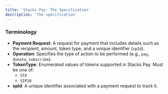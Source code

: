 ```yaml
---
title: 'Stacks Pay: The Specification'
description: 'The specification'
---
```


### Terminology

- **Payment Request**: A request for payment that includes details such as the recipient, amount, token type, and a unique identifier (`spId`).
- **Operation**: Specifies the type of action to be performed (e.g., `pay`, `donate`, `subscribe`).
- **TokenType**: Enumerated values of tokens supported in Stacks Pay. Must be one of:
  - `STX`
  - `SIP10`
- **spId**: A unique identifier associated with a payment request to track it.
